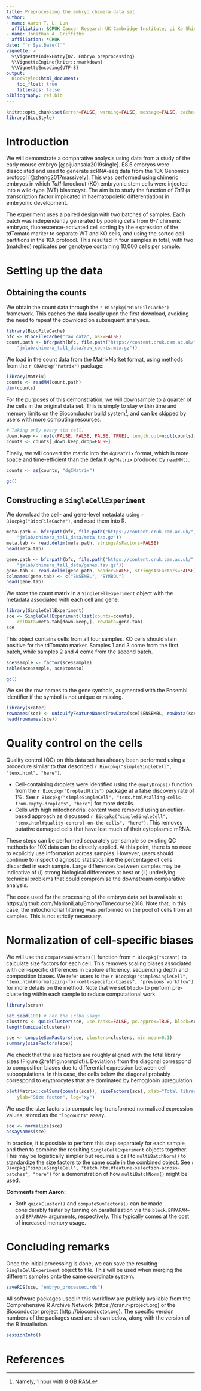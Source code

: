 ```yaml
---
title: Preprocessing the embryo chimera data set
author:
- name: Aaron T. L. Lun
  affiliation: &CRUK Cancer Research UK Cambridge Institute, Li Ka Shing Centre, Robinson Way, Cambridge CB2 0RE, United Kingdom
- name: Jonathan A. Griffiths
  affiliation: *CRUK
date: "`r Sys.Date()`"
vignette: >
  %\VignetteIndexEntry{02. Embryo preprocessing}
  %\VignetteEngine{knitr::rmarkdown}
  %\VignetteEncoding{UTF-8}
output:
  BiocStyle::html_document:
    toc_float: true
    titlecaps: false
bibliography: ref.bib
---
```


<!--
AL: asterisks below remove weird highlighting on my editor.
****
-->

```r
knitr::opts_chunk$set(error=FALSE, warning=FALSE, message=FALSE, cache=TRUE)
library(BiocStyle)
```

# Introduction

We will demonstrate a comparative analysis using data from a study of the early mouse embryo [@pijuansala2019single].
E8.5 embryos were dissociated and used to generate scRNA-seq data from the 10X Genomics protocol [@zheng2017massively].
This was performed using chimeric embryos in which _Tal1_-knockout (KO) embryonic stem cells were injected into a wild-type (WT) blastocyst.
The aim is to study the function of _Tal1_ (a transcription factor implicated in haematopoietic differentiation) in embryonic development.

The experiment uses a paired design with two batches of samples.
Each batch was independently generated by pooling cells from 6-7 chimeric embryos,
fluorescence-activated cell sorting by the expression of the tdTomato marker to separate WT and KO cells,
and using the sorted cell partitions in the 10X protocol.
This resulted in four samples in total, with two (matched) replicates per genotype containing 10,000 cells per sample.

# Setting up the data

## Obtaining the counts

We obtain the count data through the `r Biocpkg("BiocFileCache")` framework.
This caches the data locally upon the first download, avoiding the need to repeat the download on subsequent analyses.

```r
library(BiocFileCache)
bfc <- BiocFileCache("raw_data", ask=FALSE)
count.path <- bfcrpath(bfc, file.path("https://content.cruk.cam.ac.uk/",
    "jmlab/chimera_tal1_data/raw_counts.mtx.gz"))
```

We load in the count data from the MatrixMarket format, using methods from the `r CRANpkg("Matrix")` package:

```r
library(Matrix)
counts <- readMM(count.path)
dim(counts)
```

For the purposes of this demonstration, we will downsample to a quarter of the cells in the original data set.
This is simply to stay within time and memory limits on the Bioconductor build system^[Namely, 1 hour with 8 GB RAM.], and can be skipped by users with more computing resources.

```r
# Taking only every 4th cell.
down.keep <- rep(c(FALSE, FALSE, FALSE, TRUE), length.out=ncol(counts))
counts <- counts[,down.keep,drop=FALSE]
```

Finally, we will convert the matrix into the `dgCMatrix` format, which is more space and time-efficient than the default `dgTMatrix` produced by `readMM()`.

```r
counts <- as(counts, "dgCMatrix") 
```

```r
gc()
```

## Constructing a `SingleCellExperiment`

We download the cell- and gene-level metadata using `r Biocpkg("BiocFileCache")`, and read them into R.

```r
meta.path <- bfcrpath(bfc, file.path("https://content.cruk.cam.ac.uk/",
    "jmlab/chimera_tal1_data/meta.tab.gz"))
meta.tab <- read.delim(meta.path, stringsAsFactors=FALSE)
head(meta.tab)

gene.path <- bfcrpath(bfc, file.path("https://content.cruk.cam.ac.uk/",
    "jmlab/chimera_tal1_data/genes.tsv.gz"))
gene.tab <- read.delim(gene.path, header=FALSE, stringsAsFactors=FALSE)
colnames(gene.tab) <- c("ENSEMBL", "SYMBOL")
head(gene.tab)
```

We store the count matrix in a `SingleCellExperiment` object with the metadata associated with each cell and gene.

```r
library(SingleCellExperiment)
sce <- SingleCellExperiment(list(counts=counts), 
    colData=meta.tab[down.keep,], rowData=gene.tab)
sce
```

This object contains cells from all four samples.
KO cells should stain positive for the tdTomato marker.
Samples 1 and 3 come from the first batch, while samples 2 and 4 come from the second batch.

```r
sce$sample <- factor(sce$sample)
table(sce$sample, sce$tomato)
```

```r
gc()
```

We set the row names to the gene symbols, augmented with the Ensembl identifier if the symbol is not unique or missing.

```r
library(scater)
rownames(sce) <- uniquifyFeatureNames(rowData(sce)$ENSEMBL, rowData(sce)$SYMBOL)
head(rownames(sce))
```

# Quality control on the cells

Quality control (QC) on this data set has already been performed using a procedure similar to that described `r Biocpkg("simpleSingleCell", "tenx.html", "here")`.

- Cell-containing droplets were identified using the `emptyDrops()` function from the `r Biocpkg("DropletUtils")` package at a false discovery rate of 1%.
See `r Biocpkg("simpleSingleCell", "tenx.html#calling-cells-from-empty-droplets", "here")` for more details.
- Cells with high mitochondrial content were removed using an outlier-based approach as discussed `r Biocpkg("simpleSingleCell", "tenx.html#quality-control-on-the-cells", "here")`.
This removes putative damaged cells that have lost much of their cytoplasmic mRNA.

These steps can be performed separately per sample so existing QC methods for 10X data can be directly applied.
At this point, there is no need to explicitly use information across samples.
However, users should continue to inspect diagnostic statistics like the percentage of cells discarded in each sample.
Large differences between samples may be indicative of (i) strong biological differences at best or 
(ii) underlying technical problems that could compromise the downstream comparative analysis.

The code used for the processing of the embryo data set is available at https://github.com/MarioniLab/EmbryoTimecourse2018.
Note that, in this case, the mitochondrial filtering was performed on the pool of cells from all samples.
This is not strictly necessary.

# Normalization of cell-specific biases

We will use the `computeSumFactors()` function from `r Biocpkg("scran")` to calculate size factors for each cell.
This removes scaling biases associated with cell-specific differences in capture efficiency, sequencing depth and composition biases. 
We refer users to the `r Biocpkg("simpleSingleCell", "tenx.html#normalizing-for-cell-specific-biases", "previous workflow")` for more details on the method.
Note that we set `block=` to perform pre-clustering within each sample to reduce computational work.

```r
library(scran)

set.seed(100) # For the irlba usage.
clusters <- quickCluster(sce, use.ranks=FALSE, pc.approx=TRUE, block=sce$sample)
length(unique(clusters))

sce <- computeSumFactors(sce, clusters=clusters, min.mean=0.1)
summary(sizeFactors(sce))
```

We check that the size factors are roughly aligned with the total library sizes (Figure \@ref(fig:normplot)).
Deviations from the diagonal correspond to composition biases due to differential expression between cell subpopulations.
In this case, the cells below the diagonal probably correspond to erythrocytes that are dominated by hemoglobin upregulation.

```r
plot(Matrix::colSums(counts(sce)), sizeFactors(sce), xlab="Total library size", 
    ylab="Size factor", log="xy")
```

We use the size factors to compute log-transformed normalized expression values, stored as the `"logcounts"` assay.

```r
sce <- normalize(sce)
assayNames(sce)
```

In practice, it is possible to perform this step separately for each sample, and then to combine the resulting `SingleCellExperiment` objects together.
This may be logistically simpler but requires a call to `multiBatchNorm()` to standardize the size factors to the same scale in the combined object.
See `r Biocpkg("simpleSingleCell", "batch.html#feature-selection-across-batches", "here")` for a demonstration of how `multiBatchNorm()` might be used.

**Comments from Aaron:**

- Both `quickCluster()` and `computeSumFactors()` can be made considerably faster by turning on parallelization via the `block.BPPARAM=` and `BPPARAM=` arguments, respectively.
This typically comes at the cost of increased memory usage.

# Concluding remarks

Once the initial processing is done, we can save the resulting `SingleCellExperiment` object to file.
This will be used when merging the different samples onto the same coordinate system.

```r
saveRDS(sce, "embryo_processed.rds")
```

All software packages used in this workflow are publicly available from the Comprehensive R Archive Network (https://cran.r-project.org) or the Bioconductor project (http://bioconductor.org). 
The specific version numbers of the packages used are shown below, along with the version of the R installation.

```r
sessionInfo()
```

# References
